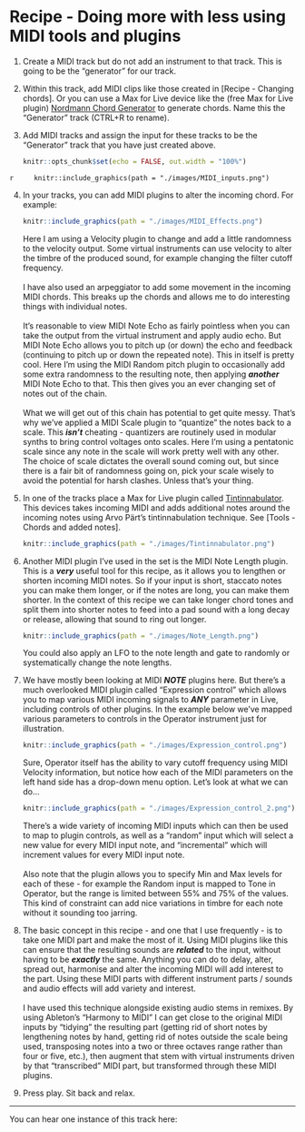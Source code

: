 # Recipe - Doing more with less using MIDI tools and plugins

1.  Create a MIDI track but do not add an instrument to that track. This is going to be the "generator" for our track.

2.  Within this track, add MIDI clips like those created in [Recipe - Changing chords]. Or you can use a Max for Live device like the (free Max for Live plugin) [Nordmann Chord Generator](https://maxforlive.com/library/device/917/chord-generator) to generate chords. Name this the "Generator" track (CTRL+R to rename).

3.  Add MIDI tracks and assign the input for these tracks to be the "Generator" track that you have just created above.

    ```r
    knitr::opts_chunk$set(echo = FALSE, out.width = "100%")
    ```

```r
    knitr::include_graphics(path = "./images/MIDI_inputs.png")
    ```

4.  In your tracks, you can add MIDI plugins to alter the incoming chord. For example:

    ```r
    knitr::include_graphics(path = "./images/MIDI_Effects.png")
    ```

    Here I am using a Velocity plugin to change and add a little randomness to the velocity output. Some virtual instruments can use velocity to alter the timbre of the produced sound, for example changing the filter cutoff frequency.\
    \
    I have also used an arpeggiator to add some movement in the incoming MIDI chords. This breaks up the chords and allows me to do interesting things with individual notes.\
    \
    It's reasonable to view MIDI Note Echo as fairly pointless when you can take the output from the virtual instrument and apply audio echo. But MIDI Note Echo allows you to pitch up (or down) the echo and feedback (continuing to pitch up or down the repeated note). This in itself is pretty cool. Here I'm using the MIDI Random pitch plugin to occasionally add some extra randomness to the resulting note, then applying ***another*** MIDI Note Echo to that. This then gives you an ever changing set of notes out of the chain.\
    \
    What we will get out of this chain has potential to get quite messy. That's why we've applied a MIDI Scale plugin to "quantize" the notes back to a scale. This ***isn't*** cheating - quantizers are routinely used in modular synths to bring control voltages onto scales. Here I'm using a pentatonic scale since any note in the scale will work pretty well with any other. The choice of scale dictates the overall sound coming out, but since there is a fair bit of randomness going on, pick your scale wisely to avoid the potential for harsh clashes. Unless that's your thing.

5.  In one of the tracks place a Max for Live plugin called [Tintinnabulator](https://maxforlive.com/library/device/7569/tintinnabulator). This devices takes incoming MIDI and adds additional notes around the incoming notes using Arvo Pärt's tintinnabulation technique. See [Tools - Chords and added notes].

    ```r
    knitr::include_graphics(path = "./images/Tintinnabulator.png")
    ```

6.  Another MIDI plugin I've used in the set is the MIDI Note Length plugin. This is a ***very*** useful tool for this recipe, as it allows you to lengthen or shorten incoming MIDI notes. So if your input is short, staccato notes you can make them longer, or if the notes are long, you can make them shorter. In the context of this recipe we can take longer chord tones and split them into shorter notes to feed into a pad sound with a long decay or release, allowing that sound to ring out longer.

    ```r
    knitr::include_graphics(path = "./images/Note_Length.png")
    ```

    You could also apply an LFO to the note length and gate to randomly or systematically change the note lengths.

7.  We have mostly been looking at MIDI ***NOTE*** plugins here. But there's a much overlooked MIDI plugin called "Expression control" which allows you to map various MIDI incoming signals to ***ANY*** parameter in Live, including controls of other plugins. In the example below we've mapped various parameters to controls in the Operator instrument just for illustration.

    ```r
    knitr::include_graphics(path = "./images/Expression_control.png")
    ```

    Sure, Operator itself has the ability to vary cutoff frequency using MIDI Velocity information, but notice how each of the MIDI parameters on the left hand side has a drop-down menu option. Let's look at what we can do...

    ```r
    knitr::include_graphics(path = "./images/Expression_control_2.png")
    ```

    There's a wide variety of incoming MIDI inputs which can then be used to map to plugin controls, as well as a "random" input which will select a new value for every MIDI input note, and "incremental" which will increment values for every MIDI input note.\
    \
    Also note that the plugin allows you to specify Min and Max levels for each of these - for example the Random input is mapped to Tone in Operator, but the range is limited between 55% and 75% of the values. This kind of constraint can add nice variations in timbre for each note without it sounding too jarring.

8.  The basic concept in this recipe - and one that I use frequently - is to take one MIDI part and make the most of it. Using MIDI plugins like this can ensure that the resulting sounds are ***related*** to the input, without having to be ***exactly*** the same. Anything you can do to delay, alter, spread out, harmonise and alter the incoming MIDI will add interest to the part. Using these MIDI parts with different instrument parts / sounds and audio effects will add variety and interest.\
    \
    I have used this technique alongside existing audio stems in remixes. By using Ableton's "Harmony to MIDI" I can get close to the original MIDI inputs by "tidying" the resulting part (getting rid of short notes by lengthening notes by hand, getting rid of notes outside the scale being used, transposing notes into a two or three octaves range rather than four or five, etc.), then augment that stem with virtual instruments driven by that "transcribed" MIDI part, but transformed through these MIDI plugins.

9.  Press play. Sit back and relax.

------------------------------------------------------------------------

You can hear one instance of this track here:
